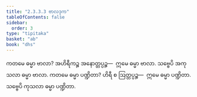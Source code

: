 ```yaml
---
title: "2.3.3.3 ဗာလဒုက"
tableOfContents: false
sidebar:
  order: 3
type: "tipitaka"
basket: "ab"
book: "dhs"
---
```



<DynamicBreadcrumb />

<Division number="1307" book="dhs" e="ch" v="29" p="255">

<Paragraph number="2009" book="dhs">
ကတမေ ဓမ္မာ ဗာလာ? အဟိရီကဉ္စ အနောတ္တပ္ပဉ္စ—  ဣမေ ဓမ္မာ ဗာလာ. သဗ္ဗေပိ အကုသလာ ဓမ္မာ ဗာလာ.
</Paragraph>

</Division>
<Division number="1308" book="dhs" e="ch" v="29" p="256">

<Paragraph number="2010" book="dhs">
ကတမေ ဓမ္မာ ပဏ္ဍိတာ? ဟိရီ စ ဩတ္တပ္ပဉ္စ—  ဣမေ ဓမ္မာ ပဏ္ဍိတာ. သဗ္ဗေပိ ကုသလာ ဓမ္မာ ပဏ္ဍိတာ.
</Paragraph>
</Division>